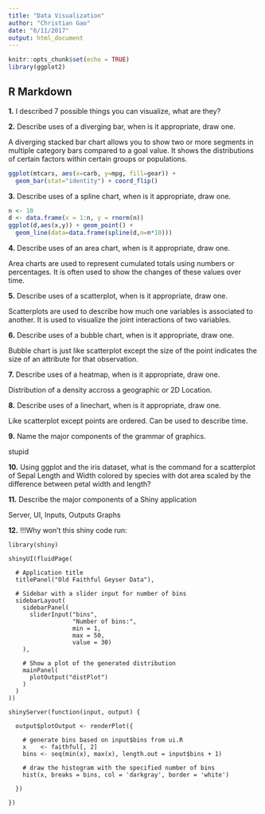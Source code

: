 ```yaml
---
title: "Data Visualization"
author: "Christian Gao"
date: "6/11/2017"
output: html_document
---
```


```r
knitr::opts_chunk$set(echo = TRUE)
library(ggplot2)
```

## R Markdown

**1.** I described 7 possible things you can visualize, what are they?

**2.** Describe uses of a diverging bar, when is it appropriate, draw one.

A diverging stacked bar chart allows you to show two or more segments in multiple category bars compared to a goal value. It shows the distributions of certain factors within certain groups or populations.

```r
ggplot(mtcars, aes(x=carb, y=mpg, fill=gear)) + 
  geom_bar(stat="identity") + coord_flip()
```

**3.** Describe uses of a spline chart, when is it appropriate, draw one.

```r
n <- 10
d <- data.frame(x = 1:n, y = rnorm(n))
ggplot(d,aes(x,y)) + geom_point() + 
  geom_line(data=data.frame(spline(d,n=n*10)))
```

**4.** Describe uses of an area chart, when is it appropriate, draw one.

Area charts are used to represent cumulated totals using numbers or percentages. It is often used to show the changes of these values over time.

**5.** Describe uses of a scatterplot, when is it appropriate, draw one.

Scatterplots are used to describe how much one variables is associated to another. It is used to visualize the joint interactions of two variables.

**6.** Describe uses of a bubble chart, when is it appropriate, draw one.

Bubble chart is just like scatterplot except the size of the point indicates the size of an attribute for that observation.

**7.** Describe uses of a heatmap,  when is it appropriate, draw one.

Distribution of a density accross a geographic or 2D Location.

**8.** Describe uses of a linechart, when is it appropriate, draw one.

Like scatterplot except points are ordered. Can be used to describe time.

**9.** Name the major components of the grammar of graphics.

stupid

**10.** Using ggplot and the iris dataset, what is the command for a scatterplot of Sepal Length and Width colored by species with dot area scaled by the difference between petal width and length?

**11.** Describe the major components of a Shiny application

Server, UI, Inputs, Outputs Graphs

**12.** !!!Why won't this shiny code run:

```
library(shiny)

shinyUI(fluidPage(

  # Application title
  titlePanel("Old Faithful Geyser Data"),

  # Sidebar with a slider input for number of bins
  sidebarLayout(
    sidebarPanel(
      sliderInput("bins",
                  "Number of bins:",
                  min = 1,
                  max = 50,
                  value = 30)
    ),

    # Show a plot of the generated distribution
    mainPanel(
      plotOutput("distPlot")
    )
  )
))

shinyServer(function(input, output) {
  
  output$plotOutput <- renderPlot({
    
    # generate bins based on input$bins from ui.R
    x    <- faithful[, 2]
    bins <- seq(min(x), max(x), length.out = input$bins + 1)
    
    # draw the histogram with the specified number of bins
    hist(x, breaks = bins, col = 'darkgray', border = 'white')
    
  })
  
})
```
